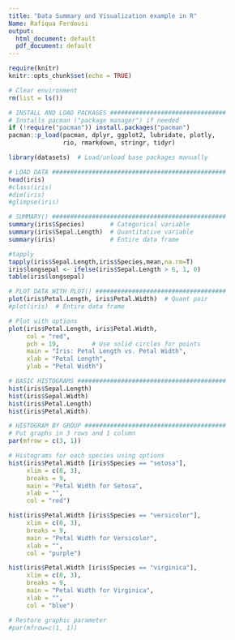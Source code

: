 ```yaml
---
title: "Data Summary and Visualization example in R"
Name: Rafiqua Ferdousi
output:
  html_document: default
  pdf_document: default
---
```


```r
require(knitr)
knitr::opts_chunk$set(echo = TRUE)

# Clear environment
rm(list = ls()) 

# INSTALL AND LOAD PACKAGES ################################
# Installs pacman ("package manager") if needed
if (!require("pacman")) install.packages("pacman")
pacman::p_load(pacman, dplyr, ggplot2, lubridate, plotly, 
               rio, rmarkdown, stringr, tidyr) 

library(datasets)  # Load/unload base packages manually
```

```r
# LOAD DATA ################################################
head(iris)
#class(iris)
#dim(iris)
#glimpse(iris)

# SUMMARY() ################################################
summary(iris$Species)       # Categorical variable
summary(iris$Sepal.Length)  # Quantitative variable
summary(iris)               # Entire data frame

#tapply
tapply(iris$Sepal.Length,iris$Species,mean,na.rm=T)
iris$longsepal <- ifelse(iris$Sepal.Length > 6, 1, 0) 
table(iris$longsepal)
```

```r
# PLOT DATA WITH PLOT() ####################################
plot(iris$Petal.Length, iris$Petal.Width)  # Quant pair
#plot(iris)  # Entire data frame

# Plot with options
plot(iris$Petal.Length, iris$Petal.Width,
     col = "red",
     pch = 19,         # Use solid circles for points
     main = "Iris: Petal Length vs. Petal Width",
     xlab = "Petal Length",
     ylab = "Petal Width")
```

```r
# BASIC HISTOGRAMS #########################################
hist(iris$Sepal.Length)
hist(iris$Sepal.Width)
hist(iris$Petal.Length)
hist(iris$Petal.Width)

# HISTOGRAM BY GROUP #######################################
# Put graphs in 3 rows and 1 column
par(mfrow = c(3, 1))

# Histograms for each species using options
hist(iris$Petal.Width [iris$Species == "setosa"],
     xlim = c(0, 3),
     breaks = 9,
     main = "Petal Width for Setosa",
     xlab = "",
     col = "red")

hist(iris$Petal.Width [iris$Species == "versicolor"],
     xlim = c(0, 3),
     breaks = 9,
     main = "Petal Width for Versicolor",
     xlab = "",
     col = "purple")

hist(iris$Petal.Width [iris$Species == "virginica"],
     xlim = c(0, 3),
     breaks = 9,
     main = "Petal Width for Virginica",
     xlab = "",
     col = "blue")

# Restore graphic parameter
#par(mfrow=c(1, 1))
```


